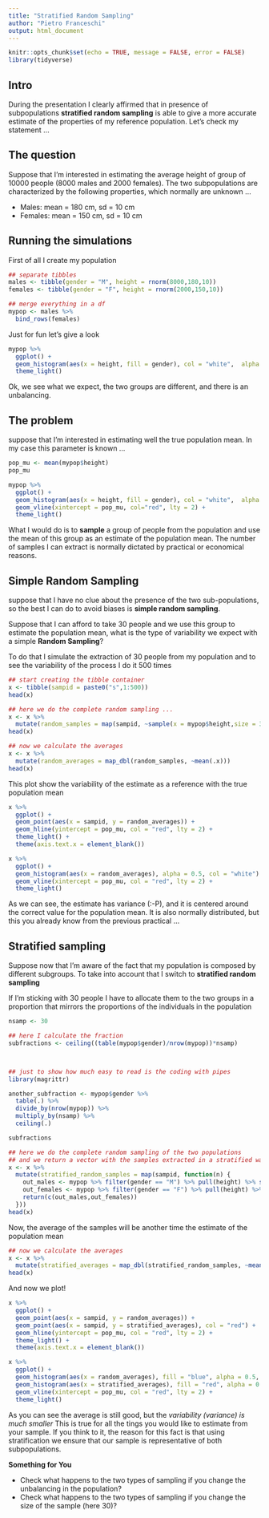 ```yaml
---
title: "Stratified Random Sampling"
author: "Pietro Franceschi"
output: html_document
---
```


```r
knitr::opts_chunk$set(echo = TRUE, message = FALSE, error = FALSE)
library(tidyverse)
```


## Intro

During the presentation I clearly affirmed that in presence of subpopulations **stratified random sampling** is able to give a more accurate estimate of the properties of my reference population. Let's check my statement ...


## The question
Suppose that I'm interested in estimating the average height of group of 10000 people (8000 males and 2000 females). The two subpopulations are characterized by the following properties, which normally are unknown ...

* Males: mean = 180 cm, sd = 10 cm
* Females: mean = 150 cm, sd = 10 cm

## Running the simulations

First of all I create my population

```r
## separate tibbles
males <- tibble(gender = "M", height = rnorm(8000,180,10))
females <- tibble(gender = "F", height = rnorm(2000,150,10))

## merge everything in a df
mypop <- males %>% 
  bind_rows(females)
```


Just for fun let's give a look 

```r
mypop %>% 
  ggplot() + 
  geom_histogram(aes(x = height, fill = gender), col = "white",  alpha = 0.4, position = "identity")  +
  theme_light()
```

Ok, we see what we expect, the two groups are different, and there is an unbalancing.




## The problem

suppose that I'm interested in estimating well the true population mean. In my case this parameter is known ...

```r
pop_mu <- mean(mypop$height)
pop_mu
```

```r
mypop %>% 
  ggplot() + 
  geom_histogram(aes(x = height, fill = gender), col = "white",  alpha = 0.6, position = "identity") + 
  geom_vline(xintercept = pop_mu, col="red", lty = 2) + 
  theme_light()
```

What I would do is to **sample** a group of people from the population and use the mean of this group as an estimate of the population mean. The number of samples I can extract is normally dictated by practical or economical reasons.


## Simple Random Sampling
suppose that I have no clue about the presence of the two sub-populations, so the best I can do to avoid biases is **simple random sampling**.

Suppose that I can afford to take 30 people and we use this group to estimate the population mean, what is the type of variability we expect with a simple **Random Sampling**?

To do that I simulate the extraction of 30 people from my population and to see the variability of the process I do it 500 times

```r
## start creating the tibble container
x <- tibble(sampid = paste0("s",1:500))
head(x)
```

```r
## here we do the complete random sampling ...
x <- x %>% 
  mutate(random_samples = map(sampid, ~sample(x = mypop$height,size = 30)))
head(x)
```


```r
## now we calculate the averages
x <- x %>% 
  mutate(random_averages = map_dbl(random_samples, ~mean(.x)))
head(x)
```

This plot show the variability of the estimate as a reference with the true population mean

```r
x %>% 
  ggplot() + 
  geom_point(aes(x = sampid, y = random_averages)) + 
  geom_hline(yintercept = pop_mu, col = "red", lty = 2) + 
  theme_light() + 
  theme(axis.text.x = element_blank())
```


```r
x %>% 
  ggplot() + 
  geom_histogram(aes(x = random_averages), alpha = 0.5, col = "white") + 
  geom_vline(xintercept = pop_mu, col = "red", lty = 2) + 
  theme_light()
```


As we can see, the estimate has variance (:-P), and it is centered around the correct value for the population mean. It is also normally distributed, but this you already know from the previous practical ...

## Stratified sampling

Suppose now that I'm aware of the fact that my population is composed by different subgroups. To take into account that I switch to **stratified random sampling**


If I'm sticking with 30 people I have to allocate them to the two groups in a proportion that mirrors the proportions of the individuals in the population

```r
nsamp <- 30

## here I calculate the fraction
subfractions <- ceiling((table(mypop$gender)/nrow(mypop))*nsamp)



## just to show how much easy to read is the coding with pipes
library(magrittr)

another_subfraction <- mypop$gender %>% 
  table(.) %>% 
  divide_by(nrow(mypop)) %>% 
  multiply_by(nsamp) %>% 
  ceiling(.)

subfractions
```


```r
## here we do the complete random sampling of the two populations
## and we return a vector with the samples extracted in a stratified way
x <- x %>% 
  mutate(stratified_random_samples = map(sampid, function(n) {
    out_males <- mypop %>% filter(gender == "M") %>% pull(height) %>% sample(.,subfractions["M"])
    out_females <- mypop %>% filter(gender == "F") %>% pull(height) %>% sample(.,subfractions["F"])
    return(c(out_males,out_females))
  }))
head(x)
```

Now, the average of the samples will be another time the estimate of the population mean

```r
## now we calculate the averages
x <- x %>% 
  mutate(stratified_averages = map_dbl(stratified_random_samples, ~mean(.x)))
head(x)
```

And now we plot!

```r
x %>% 
  ggplot() + 
  geom_point(aes(x = sampid, y = random_averages)) + 
  geom_point(aes(x = sampid, y = stratified_averages), col = "red") + 
  geom_hline(yintercept = pop_mu, col = "red", lty = 2) + 
  theme_light() + 
  theme(axis.text.x = element_blank())
```

```r
x %>% 
  ggplot() + 
  geom_histogram(aes(x = random_averages), fill = "blue", alpha = 0.5, col = "white") + 
  geom_histogram(aes(x = stratified_averages), fill = "red", alpha = 0.5, col = "white") + 
  geom_vline(xintercept = pop_mu, col = "red", lty = 2) + 
  theme_light()
```


As you can see the average is still good, but the _variability (variance) is much smaller_
This is true for all the tings you would like to estimate from your sample. If you think to it, the reason for this fact is that using stratification we ensure that our sample is representative of both subpopulations.

**Something for You**

* Check what happens to the two types of sampling if you change the unbalancing in the population? 
* Check what happens to the two types of sampling if you change the size of the sample (here 30)?





